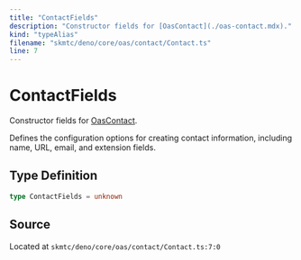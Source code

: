 ```yaml
---
title: "ContactFields"
description: "Constructor fields for [OasContact](./oas-contact.mdx)."
kind: "typeAlias"
filename: "skmtc/deno/core/oas/contact/Contact.ts"
line: 7
---
```


# ContactFields

Constructor fields for [OasContact](./oas-contact.mdx).

Defines the configuration options for creating contact information,
including name, URL, email, and extension fields.

## Type Definition

```typescript
type ContactFields = unknown
```

## Source

Located at `skmtc/deno/core/oas/contact/Contact.ts:7:0`
